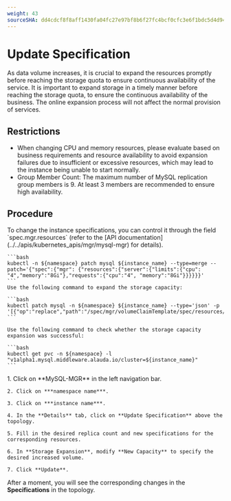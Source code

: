 ```yaml
---
weight: 43
sourceSHA: dd4cdcf8f8aff1430fa04fc27e97bf8b6f27fc4bcf0cfc3e6f1bdc5d4d946b4c
---
```


# Update Specification

As data volume increases, it is crucial to expand the resources promptly before reaching the storage quota to ensure continuous availability of the service.
It is important to expand storage in a timely manner before reaching the storage quota, to ensure the continuous availability of the business. The online expansion process will not affect the normal provision of services.

## Restrictions
- When changing CPU and memory resources, please evaluate based on business requirements and resource availability to avoid expansion failures due to insufficient or excessive resources, which may lead to the instance being unable to start normally.
- Group Member Count: The maximum number of MySQL replication group members is 9. At least 3 members are recommended to ensure high availability.

## Procedure

<Tabs>
  <Tab label="CLI">
    To change the instance specifications, you can control it through the field `spec.mgr.resources` (refer to the [API documentation](../../apis/kubernetes_apis/mgr/mysql-mgr) for details).

    ```bash
    kubectl -n ${namespace} patch mysql ${instance_name} --type=merge --patch='{"spec":{"mgr": {"resources":{"server":{"limits":{"cpu": "4","memory":"8Gi"},"requests":{"cpu":"4", "memory":"8Gi"}}}}}}'
    ```
    Use the following command to expand the storage capacity:

    ```bash
    kubectl patch mysql -n ${namespace} ${instance_name} --type='json' -p '[{"op":"replace","path":"/spec/mgr/volumeClaimTemplate/spec/resources/requests/storage","value":"${new_storage}"}]'
    ```

    Use the following command to check whether the storage capacity expansion was successful:

    ```bash
    kubectl get pvc -n ${namespace} -l "v1alpha1.mysql.middleware.alauda.io/cluster=${instance_name}"
    ```
  </Tab>

  <Tab label="Web Console">
    1. Click on **MySQL-MGR** in the left navigation bar.

    2. Click on ***namespace name***.

    3. Click on ***instance name***.

    4. In the **Details** tab, click on **Update Specification** above the topology.

    5. Fill in the desired replica count and new specifications for the corresponding resources.

    6. In **Storage Expansion**, modify **New Capacity** to specify the desired increased volume.

    7. Click **Update**.
  </Tab>
</Tabs>

After a moment, you will see the corresponding changes in the **Specifications** in the topology.
